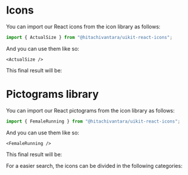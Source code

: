 
<Meta title="Foundation/Icons" />

# Icons

You can import our React icons from the icon library as follows:

```ts
import { ActualSize } from "@hitachivantara/uikit-react-icons";
```

And you can use them like so:

```tsx
<ActualSize />
```

This final result will be:

<Preview>
  <ActualSize />
</Preview>

<Preview>
  <Story name="Icons">
    <IconLibrary isIcons search sizeDropdown />
  </Story>
</Preview>

# Pictograms library

You can import our React pictograms from the icon library as follows:

```ts
import { FemaleRunning } from "@hitachivantara/uikit-react-icons";
```

And you can use them like so:

```tsx
<FemaleRunning />
```

This final result will be:

<Preview>
  <FemaleRunning />
</Preview>

<Preview>
  <Story name="Pictograms">
    <IconLibrary isIcons={false} search sizeDropdown />
  </Story>
</Preview>

For a easier search, the icons can be divided in the following categories:

<Preview>
  <Story name="Icon Categories">
    <IconCategories />
  </Story>
</Preview>
